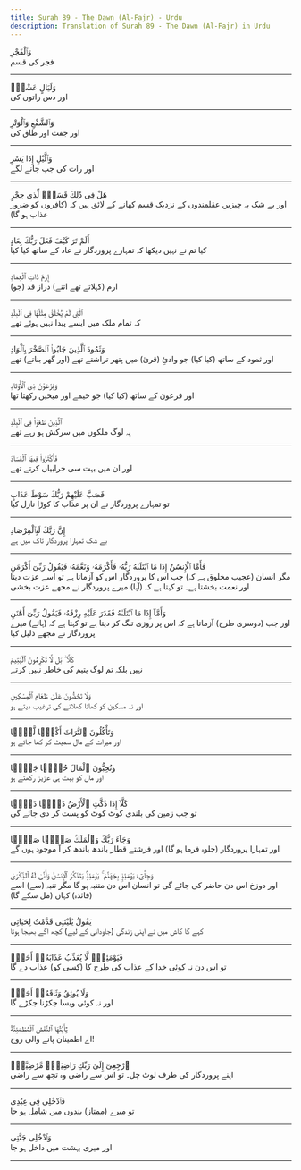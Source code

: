 ```yaml
---
title: Surah 89 - The Dawn (Al-Fajr) - Urdu
description: Translation of Surah 89 - The Dawn (Al-Fajr) in Urdu
---
```





<Aside type="quran" title="1">
وَٱلْفَجْرِ
</Aside>

<Aside type="reference" title="1">
فجر کی قسم
</Aside>

---

<Aside type="quran" title="2">
وَلَيَالٍ عَشْرٍۢ
</Aside>

<Aside type="reference" title="2">
اور دس راتوں کی
</Aside>

---

<Aside type="quran" title="3">
وَٱلشَّفْعِ وَٱلْوَتْرِ
</Aside>

<Aside type="reference" title="3">
اور جفت اور طاق کی
</Aside>

---

<Aside type="quran" title="4">
وَٱلَّيْلِ إِذَا يَسْرِ
</Aside>

<Aside type="reference" title="4">
اور رات کی جب جانے لگے
</Aside>

---

<Aside type="quran" title="5">
هَلْ فِى ذَٰلِكَ قَسَمٌۭ لِّذِى حِجْرٍ
</Aside>

<Aside type="reference" title="5">
اور بے شک یہ چیزیں عقلمندوں کے نزدیک قسم کھانے کے لائق ہیں کہ (کافروں کو ضرور عذاب ہو گا)
</Aside>

---

<Aside type="quran" title="6">
أَلَمْ تَرَ كَيْفَ فَعَلَ رَبُّكَ بِعَادٍ
</Aside>

<Aside type="reference" title="6">
کیا تم نے نہیں دیکھا کہ تمہارے پروردگار نے عاد کے ساتھ کیا کیا
</Aside>

---

<Aside type="quran" title="7">
إِرَمَ ذَاتِ ٱلْعِمَادِ
</Aside>

<Aside type="reference" title="7">
(جو) ارم (کہلاتے تھے اتنے) دراز قد
</Aside>

---

<Aside type="quran" title="8">
ٱلَّتِى لَمْ يُخْلَقْ مِثْلُهَا فِى ٱلْبِلَٰدِ
</Aside>

<Aside type="reference" title="8">
کہ تمام ملک میں ایسے پیدا نہیں ہوئے تھے
</Aside>

---

<Aside type="quran" title="9">
وَثَمُودَ ٱلَّذِينَ جَابُوا۟ ٱلصَّخْرَ بِٱلْوَادِ
</Aside>

<Aside type="reference" title="9">
اور ثمود کے ساتھ (کیا کیا) جو وادئِ (قریٰ) میں پتھر تراشتے تھے (اور گھر بناتے) تھے
</Aside>

---

<Aside type="quran" title="10">
وَفِرْعَوْنَ ذِى ٱلْأَوْتَادِ
</Aside>

<Aside type="reference" title="10">
اور فرعون کے ساتھ (کیا کیا) جو خیمے اور میخیں رکھتا تھا
</Aside>

---

<Aside type="quran" title="11">
ٱلَّذِينَ طَغَوْا۟ فِى ٱلْبِلَٰدِ
</Aside>

<Aside type="reference" title="11">
یہ لوگ ملکوں میں سرکش ہو رہے تھے
</Aside>

---

<Aside type="quran" title="12">
فَأَكْثَرُوا۟ فِيهَا ٱلْفَسَادَ
</Aside>

<Aside type="reference" title="12">
اور ان میں بہت سی خرابیاں کرتے تھے
</Aside>

---

<Aside type="quran" title="13">
فَصَبَّ عَلَيْهِمْ رَبُّكَ سَوْطَ عَذَابٍ
</Aside>

<Aside type="reference" title="13">
تو تمہارے پروردگار نے ان پر عذاب کا کوڑا نازل کیا
</Aside>

---

<Aside type="quran" title="14">
إِنَّ رَبَّكَ لَبِٱلْمِرْصَادِ
</Aside>

<Aside type="reference" title="14">
بے شک تمہارا پروردگار تاک میں ہے
</Aside>

---

<Aside type="quran" title="15">
فَأَمَّا ٱلْإِنسَٰنُ إِذَا مَا ٱبْتَلَىٰهُ رَبُّهُۥ فَأَكْرَمَهُۥ وَنَعَّمَهُۥ فَيَقُولُ رَبِّىٓ أَكْرَمَنِ
</Aside>

<Aside type="reference" title="15">
مگر انسان (عجیب مخلوق ہے کہ) جب اس کا پروردگار اس کو آزماتا ہے تو اسے عزت دیتا اور نعمت بخشتا ہے۔ تو کہتا ہے کہ (آہا) میرے پروردگار نے مجھے عزت بخشی
</Aside>

---

<Aside type="quran" title="16">
وَأَمَّآ إِذَا مَا ٱبْتَلَىٰهُ فَقَدَرَ عَلَيْهِ رِزْقَهُۥ فَيَقُولُ رَبِّىٓ أَهَٰنَنِ
</Aside>

<Aside type="reference" title="16">
اور جب (دوسری طرح) آزماتا ہے کہ اس پر روزی تنگ کر دیتا ہے تو کہتا ہے کہ (ہائے) میرے پروردگار نے مجھے ذلیل کیا
</Aside>

---

<Aside type="quran" title="17">
كَلَّا ۖ بَل لَّا تُكْرِمُونَ ٱلْيَتِيمَ
</Aside>

<Aside type="reference" title="17">
نہیں بلکہ تم لوگ یتیم کی خاطر نہیں کرتے
</Aside>

---

<Aside type="quran" title="18">
وَلَا تَحَٰٓضُّونَ عَلَىٰ طَعَامِ ٱلْمِسْكِينِ
</Aside>

<Aside type="reference" title="18">
اور نہ مسکین کو کھانا کھلانے کی ترغیب دیتے ہو
</Aside>

---

<Aside type="quran" title="19">
وَتَأْكُلُونَ ٱلتُّرَاثَ أَكْلًۭا لَّمًّۭا
</Aside>

<Aside type="reference" title="19">
اور میراث کے مال سمیٹ کر کھا جاتے ہو
</Aside>

---

<Aside type="quran" title="20">
وَتُحِبُّونَ ٱلْمَالَ حُبًّۭا جَمًّۭا
</Aside>

<Aside type="reference" title="20">
اور مال کو بہت ہی عزیز رکھتے ہو
</Aside>

---

<Aside type="quran" title="21">
كَلَّآ إِذَا دُكَّتِ ٱلْأَرْضُ دَكًّۭا دَكًّۭا
</Aside>

<Aside type="reference" title="21">
تو جب زمین کی بلندی کوٹ کوٹ کو پست کر دی جائے گی
</Aside>

---

<Aside type="quran" title="22">
وَجَآءَ رَبُّكَ وَٱلْمَلَكُ صَفًّۭا صَفًّۭا
</Aside>

<Aside type="reference" title="22">
اور تمہارا پروردگار (جلوہ فرما ہو گا) اور فرشتے قطار باندھ باندھ کر آ موجود ہوں گے
</Aside>

---

<Aside type="quran" title="23">
وَجِا۟ىٓءَ يَوْمَئِذٍۭ بِجَهَنَّمَ ۚ يَوْمَئِذٍۢ يَتَذَكَّرُ ٱلْإِنسَٰنُ وَأَنَّىٰ لَهُ ٱلذِّكْرَىٰ
</Aside>

<Aside type="reference" title="23">
اور دوزخ اس دن حاضر کی جائے گی تو انسان اس دن متنبہ ہو گا مگر تنبہ (سے) اسے (فائدہ) کہاں (مل سکے گا)
</Aside>

---

<Aside type="quran" title="24">
يَقُولُ يَٰلَيْتَنِى قَدَّمْتُ لِحَيَاتِى
</Aside>

<Aside type="reference" title="24">
کہے گا کاش میں نے اپنی زندگی (جاودانی کے لیے) کچھ آگے بھیجا ہوتا
</Aside>

---

<Aside type="quran" title="25">
فَيَوْمَئِذٍۢ لَّا يُعَذِّبُ عَذَابَهُۥٓ أَحَدٌۭ
</Aside>

<Aside type="reference" title="25">
تو اس دن نہ کوئی خدا کے عذاب کی طرح کا (کسی کو) عذاب دے گا
</Aside>

---

<Aside type="quran" title="26">
وَلَا يُوثِقُ وَثَاقَهُۥٓ أَحَدٌۭ
</Aside>

<Aside type="reference" title="26">
اور نہ کوئی ویسا جکڑنا جکڑے گا
</Aside>

---

<Aside type="quran" title="27">
يَٰٓأَيَّتُهَا ٱلنَّفْسُ ٱلْمُطْمَئِنَّةُ
</Aside>

<Aside type="reference" title="27">
اے اطمینان پانے والی روح!
</Aside>

---

<Aside type="quran" title="28">
ٱرْجِعِىٓ إِلَىٰ رَبِّكِ رَاضِيَةًۭ مَّرْضِيَّةًۭ
</Aside>

<Aside type="reference" title="28">
اپنے پروردگار کی طرف لوٹ چل۔ تو اس سے راضی وہ تجھ سے راضی
</Aside>

---

<Aside type="quran" title="29">
فَٱدْخُلِى فِى عِبَٰدِى
</Aside>

<Aside type="reference" title="29">
تو میرے (ممتاز) بندوں میں شامل ہو جا
</Aside>

---

<Aside type="quran" title="30">
وَٱدْخُلِى جَنَّتِى
</Aside>

<Aside type="reference" title="30">
اور میری بہشت میں داخل ہو جا
</Aside>

---
